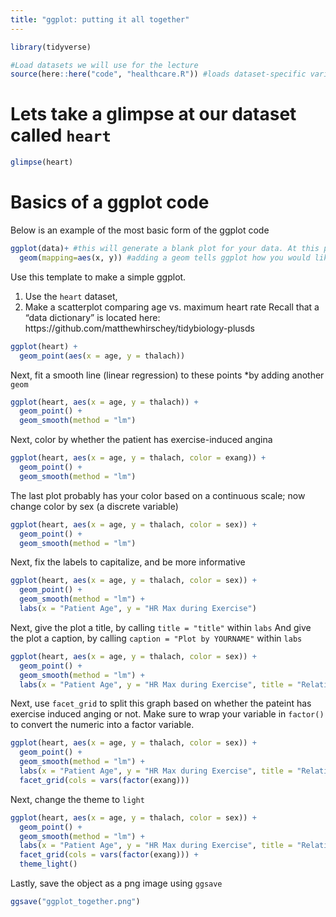 ```yaml
---
title: "ggplot: putting it all together"
---
```


```r
library(tidyverse)
```

```r
#Load datasets we will use for the lecture
source(here::here("code", "healthcare.R")) #loads dataset-specific variables
```

# Lets take a glimpse at our dataset called `heart`
```r
glimpse(heart)
```

# Basics of a ggplot code
Below is an example of the most basic form of the ggplot code
```r
ggplot(data)+ #this will generate a blank plot for your data. At this point, ggplot knows what to plot, but not how.
  geom(mapping=aes(x, y)) #adding a geom tells ggplot how you would like to map your data
```

Use this template to make a simple ggplot.  
  
1. Use the `heart` dataset, 
2. Make a scatterplot comparing age vs. maximum heart rate
Recall that a "data dictionary" is located here: https://github.com/matthewhirschey/tidybiology-plusds

```r
ggplot(heart) +
  geom_point(aes(x = age, y = thalach))
```


Next, fit a smooth line (linear regression) to these points
*by adding another `geom`
```r
ggplot(heart, aes(x = age, y = thalach)) +
  geom_point() +
  geom_smooth(method = "lm")
```
  
Next, color by whether the patient has exercise-induced angina
```r
ggplot(heart, aes(x = age, y = thalach, color = exang)) +
  geom_point() +
  geom_smooth(method = "lm")
```

The last plot probably has your color based on a continuous scale; now change color by sex (a discrete variable)
```r
ggplot(heart, aes(x = age, y = thalach, color = sex)) +
  geom_point() +
  geom_smooth(method = "lm")
```

Next, fix the labels to capitalize, and be more informative
```r
ggplot(heart, aes(x = age, y = thalach, color = sex)) +
  geom_point() +
  geom_smooth(method = "lm") +
  labs(x = "Patient Age", y = "HR Max during Exercise")
```

Next, give the plot a title, by calling `title = "title"` within `labs`
And give the plot a caption, by calling `caption = "Plot by YOURNAME"` within `labs`
```r
ggplot(heart, aes(x = age, y = thalach, color = sex)) +
  geom_point() +
  geom_smooth(method = "lm") +
  labs(x = "Patient Age", y = "HR Max during Exercise", title = "Relationship between age and Max HR during exercise", caption = "Plot by Matt")
```

Next, use `facet_grid` to split this graph based on whether the pateint has exercise induced anging or not. Make sure to wrap your variable in `factor()` to convert the numeric into a factor variable. 
```r
ggplot(heart, aes(x = age, y = thalach, color = sex)) +
  geom_point() +
  geom_smooth(method = "lm") +
  labs(x = "Patient Age", y = "HR Max during Exercise", title = "Relationship between age and Max HR during exercise", caption = "Plot by Matt") +
  facet_grid(cols = vars(factor(exang)))
```

Next, change the theme to `light`
```r
ggplot(heart, aes(x = age, y = thalach, color = sex)) +
  geom_point() +
  geom_smooth(method = "lm") +
  labs(x = "Patient Age", y = "HR Max during Exercise", title = "Relationship between age and Max HR during exercise", caption = "Plot by Matt") +
  facet_grid(cols = vars(factor(exang))) +
  theme_light()
```

Lastly, save the object as a png image using `ggsave`
```r
ggsave("ggplot_together.png")
```
